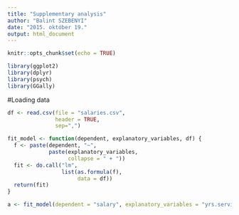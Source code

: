 ```yaml
---
title: "Supplementary analysis"
author: "Balint SZEBENYI"
date: "2015. október 19."
output: html_document
---
```


```r
knitr::opts_chunk$set(echo = TRUE)
```

```r
library(ggplot2)
library(dplyr)
library(psych)
library(GGally)
```

#Loading data
```r
df <- read.csv(file = "salaries.csv",
               header = TRUE,
               sep=",")
```

```r
fit_model <- function(dependent, explanatory_variables, df) {
  f <- paste(dependent, "~",
             paste(explanatory_variables,
                   collapse = " + "))
  fit <- do.call("lm",
                 list(as.formula(f),
                      data = df))
  return(fit)
}
```

```r
a <- fit_model(dependent = "salary", explanatory_variables = "yrs.service", df = df)
```